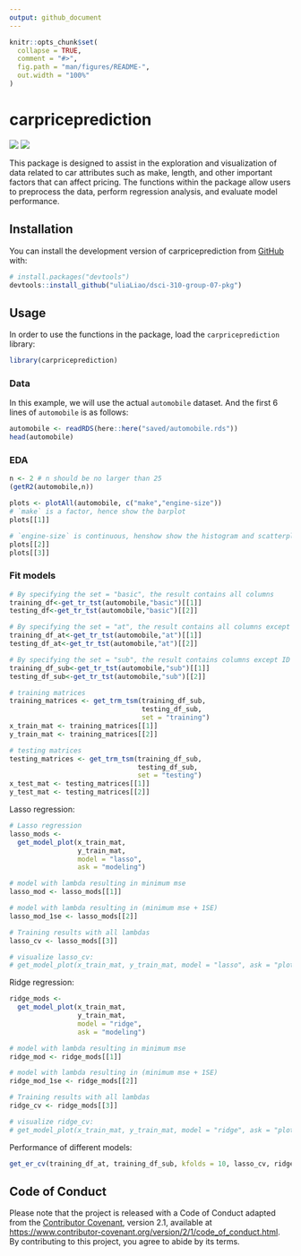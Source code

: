 ```yaml
---
output: github_document
---
```


<!-- README.md is generated from README.Rmd. Please edit that file -->

```r
knitr::opts_chunk$set(
  collapse = TRUE,
  comment = "#>",
  fig.path = "man/figures/README-",
  out.width = "100%"
)
```

# carpriceprediction

<!-- badges: start -->
![](https://github.com/uliaLiao/dsci-310-group-07-pkg/actions/workflows/test-coverage.yaml/badge.svg)
![](https://codecov.io/gh/uliaLiao/dsci-310-group-07-pkg/branch/main/graph/badge.svg)
<!-- badges: end -->

This package is designed to assist in the exploration and visualization of data related to car attributes such as make, length, and other important factors that can affect pricing. The functions within the package allow users to preprocess the data, perform regression analysis, and evaluate model performance. 


## Installation

You can install the development version of carpriceprediction from [GitHub](https://github.com/) with:

``` r
# install.packages("devtools")
devtools::install_github("uliaLiao/dsci-310-group-07-pkg")
```

## Usage

In order to use the functions in the package, load the `carpriceprediction` library:

```r
library(carpriceprediction)
```

### Data

In this example, we will use the actual `automobile` dataset. And the first 6 lines of `automobile` is as follows:

```r
automobile <- readRDS(here::here("saved/automobile.rds"))
head(automobile)
```

### EDA

```r
n <- 2 # n should be no larger than 25
(getR2(automobile,n))

```


```r
plots <- plotAll(automobile, c("make","engine-size"))
# `make` is a factor, hence show the barplot
plots[[1]]


```

```r
# `engine-size` is continuous, henshow show the histogram and scatterplot with a linear regression line
plots[[2]]
plots[[3]]
```

### Fit models

```r

# By specifying the set = "basic", the result contains all columns
training_df<-get_tr_tst(automobile,"basic")[[1]]
testing_df<-get_tr_tst(automobile,"basic")[[2]] 

# By specifying the set = "at", the result contains all columns except ID
training_df_at<-get_tr_tst(automobile,"at")[[1]]
testing_df_at<-get_tr_tst(automobile,"at")[[2]]

# By specifying the set = "sub", the result contains columns except ID or categorical variables with more than 2 levels
training_df_sub<-get_tr_tst(automobile,"sub")[[1]]
testing_df_sub<-get_tr_tst(automobile,"sub")[[2]] 

```


```r
# training matrices
training_matrices <- get_trm_tsm(training_df_sub, 
                                 testing_df_sub, 
                                 set = "training")
x_train_mat <- training_matrices[[1]]
y_train_mat <- training_matrices[[2]]

# testing matrices
testing_matrices <- get_trm_tsm(training_df_sub, 
                                testing_df_sub, 
                                set = "testing")
x_test_mat <- testing_matrices[[1]]
y_test_mat <- testing_matrices[[2]]

```

Lasso regression:

```r
# Lasso regression
lasso_mods <-
  get_model_plot(x_train_mat, 
                 y_train_mat, 
                 model = "lasso", 
                 ask = "modeling")

# model with lambda resulting in minimum mse
lasso_mod <- lasso_mods[[1]]

# model with lambda resulting in (minimum mse + 1SE)
lasso_mod_1se <- lasso_mods[[2]]

# Training results with all lambdas
lasso_cv <- lasso_mods[[3]]

# visualize lasso_cv:
# get_model_plot(x_train_mat, y_train_mat, model = "lasso", ask = "plot")

```

Ridge regression:

```r
ridge_mods <-
  get_model_plot(x_train_mat, 
                 y_train_mat, 
                 model = "ridge", 
                 ask = "modeling")

# model with lambda resulting in minimum mse
ridge_mod <- ridge_mods[[1]]

# model with lambda resulting in (minimum mse + 1SE)
ridge_mod_1se <- ridge_mods[[2]]

# Training results with all lambdas
ridge_cv <- ridge_mods[[3]]

# visualize ridge_cv:
# get_model_plot(x_train_mat, y_train_mat, model = "ridge", ask = "plot")
```

Performance of different models:

```r
get_er_cv(training_df_at, training_df_sub, kfolds = 10, lasso_cv, ridge_cv)
```

## Code of Conduct
  
Please note that the project is released with a Code of Conduct adapted from the [Contributor Covenant][homepage],
version 2.1, available at
[https://www.contributor-covenant.org/version/2/1/code_of_conduct.html][v2.1]. By contributing to this project, you agree to abide by its terms.


[homepage]: https://www.contributor-covenant.org
[v2.1]: https://www.contributor-covenant.org/version/2/1/code_of_conduct.html


